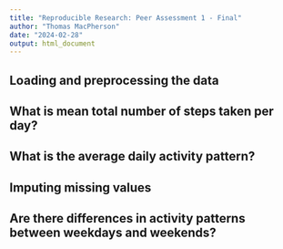 ```yaml
---
title: "Reproducible Research: Peer Assessment 1 - Final"
author: "Thomas MacPherson"
date: "2024-02-28"
output: html_document
---
```



## Loading and preprocessing the data



## What is mean total number of steps taken per day?



## What is the average daily activity pattern?



## Imputing missing values



## Are there differences in activity patterns between weekdays and weekends?
